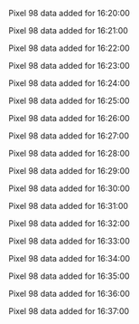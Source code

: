 Pixel 98 data added for 16:20:00

Pixel 98 data added for 16:21:00

Pixel 98 data added for 16:22:00

Pixel 98 data added for 16:23:00

Pixel 98 data added for 16:24:00

Pixel 98 data added for 16:25:00

Pixel 98 data added for 16:26:00

Pixel 98 data added for 16:27:00

Pixel 98 data added for 16:28:00

Pixel 98 data added for 16:29:00

Pixel 98 data added for 16:30:00

Pixel 98 data added for 16:31:00

Pixel 98 data added for 16:32:00

Pixel 98 data added for 16:33:00

Pixel 98 data added for 16:34:00

Pixel 98 data added for 16:35:00

Pixel 98 data added for 16:36:00

Pixel 98 data added for 16:37:00

